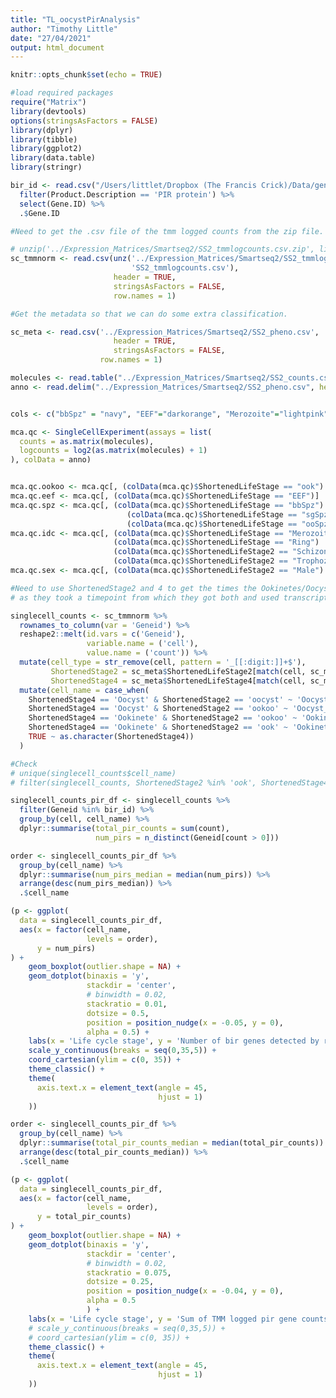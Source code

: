 ```yaml
---
title: "TL_oocystPirAnalysis"
author: "Timothy Little"
date: "27/04/2021"
output: html_document
---
```


```r
knitr::opts_chunk$set(echo = TRUE)

#load required packages
require("Matrix")
library(devtools)
options(stringsAsFactors = FALSE)
library(dplyr)
library(tibble)
library(ggplot2)
library(data.table)
library(stringr)
```

```r

bir_id <- read.csv("/Users/littlet/Dropbox (The Francis Crick)/Data/genelist_plasmoDB_pirsearch_pberghei.csv") %>% 
  filter(Product.Description == 'PIR protein') %>% 
  select(Gene.ID) %>% 
  .$Gene.ID
```

```r

#Need to get the .csv file of the tmm logged counts from the zip file.

# unzip('../Expression_Matrices/Smartseq2/SS2_tmmlogcounts.csv.zip', list = TRUE)$Name
sc_tmmnorm <- read.csv(unz('../Expression_Matrices/Smartseq2/SS2_tmmlogcounts.csv.zip',
                           'SS2_tmmlogcounts.csv'),
                       header = TRUE,
                       stringsAsFactors = FALSE,
                       row.names = 1)

#Get the metadata so that we can do some extra classification.

sc_meta <- read.csv('../Expression_Matrices/Smartseq2/SS2_pheno.csv',
                       header = TRUE,
                       stringsAsFactors = FALSE,
                    row.names = 1)
```

```r
molecules <- read.table("../Expression_Matrices/Smartseq2/SS2_counts.csv", header = TRUE, sep = ",", row.names=1, stringsAsFactors = TRUE)
anno <- read.delim("../Expression_Matrices/Smartseq2/SS2_pheno.csv", header = TRUE, sep = ",")


cols <- c("bbSpz" = "navy", "EEF"="darkorange", "Merozoite"="lightpink", "oocyst"="steelblue", "ook" = "turquoise4", "ooSpz" = "lightskyblue", "Ring"="hotpink", "sgSpz"= "royalblue", "Schizont" = "violetred", "Male"="purple", "Female"="purple4", "ookoo" = "mediumturquoise", "Trophozoite"="violet")

mca.qc <- SingleCellExperiment(assays = list(
  counts = as.matrix(molecules),
  logcounts = log2(as.matrix(molecules) + 1)
), colData = anno)


mca.qc.ookoo <- mca.qc[, (colData(mca.qc)$ShortenedLifeStage == "ook") | (colData(mca.qc)$ShortenedLifeStage == "ookoo") | (colData(mca.qc)$ShortenedLifeStage == "oocyst")]
mca.qc.eef <- mca.qc[, (colData(mca.qc)$ShortenedLifeStage == "EEF")]
mca.qc.spz <- mca.qc[, (colData(mca.qc)$ShortenedLifeStage == "bbSpz") | 
                          (colData(mca.qc)$ShortenedLifeStage == "sgSpz") |
                          (colData(mca.qc)$ShortenedLifeStage == "ooSpz")]
mca.qc.idc <- mca.qc[, (colData(mca.qc)$ShortenedLifeStage == "Merozoite") | 
                       (colData(mca.qc)$ShortenedLifeStage == "Ring") |
                       (colData(mca.qc)$ShortenedLifeStage2 == "Schizont") | 
                       (colData(mca.qc)$ShortenedLifeStage2 == "Trophozoite")]
mca.qc.sex <- mca.qc[, (colData(mca.qc)$ShortenedLifeStage2 == "Male") | (colData(mca.qc)$ShortenedLifeStage2 == "Female")]


```

```r

#Need to use ShortenedStage2 and 4 to get the times the Ookinetes/Oocysts were sampled, 
# as they took a timepoint from which they got both and used transcription to separate.

singlecell_counts <- sc_tmmnorm %>% 
  rownames_to_column(var = 'Geneid') %>% 
  reshape2::melt(id.vars = c('Geneid'),
                 variable.name = ('cell'),
                 value.name = ('count')) %>% 
  mutate(cell_type = str_remove(cell, pattern = '_[[:digit:]]+$'),
         ShortenedStage2 = sc_meta$ShortenedLifeStage2[match(cell, sc_meta$sample_id)],
         ShortenedStage4 = sc_meta$ShortenedLifeStage4[match(cell, sc_meta$sample_id)]) %>% 
  mutate(cell_name = case_when(
    ShortenedStage4 == 'Oocyst' & ShortenedStage2 == 'oocyst' ~ 'Oocyst_96h', 
    ShortenedStage4 == 'Oocyst' & ShortenedStage2 == 'ookoo' ~ 'Oocyst_48h',
    ShortenedStage4 == 'Ookinete' & ShortenedStage2 == 'ookoo' ~ 'Ookinete_48h',
    ShortenedStage4 == 'Ookinete' & ShortenedStage2 == 'ook' ~ 'Ookinete_18h_24h',
    TRUE ~ as.character(ShortenedStage4))
  )

#Check
# unique(singlecell_counts$cell_name)
# filter(singlecell_counts, ShortenedStage2 %in% 'ook', ShortenedStage4 %in% 'Ookinete')[1:5,]
```

```r
singlecell_counts_pir_df <- singlecell_counts %>% 
  filter(Geneid %in% bir_id) %>% 
  group_by(cell, cell_name) %>% 
  dplyr::summarise(total_pir_counts = sum(count),
                   num_pirs = n_distinct(Geneid[count > 0]))

order <- singlecell_counts_pir_df %>% 
  group_by(cell_name) %>% 
  dplyr::summarise(num_pirs_median = median(num_pirs)) %>% 
  arrange(desc(num_pirs_median)) %>% 
  .$cell_name

(p <- ggplot(
  data = singlecell_counts_pir_df, 
  aes(x = factor(cell_name, 
                 levels = order), 
      y = num_pirs)
) +
    geom_boxplot(outlier.shape = NA) +
    geom_dotplot(binaxis = 'y',
                 stackdir = 'center',
                 # binwidth = 0.02,
                 stackratio = 0.01,
                 dotsize = 0.5,
                 position = position_nudge(x = -0.05, y = 0),
                 alpha = 0.5) +
    labs(x = 'Life cycle stage', y = 'Number of bir genes detected by raw counts') +
    scale_y_continuous(breaks = seq(0,35,5)) +
    coord_cartesian(ylim = c(0, 35)) +
    theme_classic() +
    theme(
      axis.text.x = element_text(angle = 45,
                                 hjust = 1)
    ))
```

```r
order <- singlecell_counts_pir_df %>% 
  group_by(cell_name) %>% 
  dplyr::summarise(total_pir_counts_median = median(total_pir_counts)) %>% 
  arrange(desc(total_pir_counts_median)) %>% 
  .$cell_name

(p <- ggplot(
  data = singlecell_counts_pir_df, 
  aes(x = factor(cell_name, 
                 levels = order), 
      y = total_pir_counts)
) +
    geom_boxplot(outlier.shape = NA) +
    geom_dotplot(binaxis = 'y',
                 stackdir = 'center',
                 # binwidth = 0.02,
                 stackratio = 0.075,
                 dotsize = 0.25,
                 position = position_nudge(x = -0.04, y = 0),
                 alpha = 0.5
                 ) +
    labs(x = 'Life cycle stage', y = 'Sum of TMM logged pir gene counts') +
    # scale_y_continuous(breaks = seq(0,35,5)) +
    # coord_cartesian(ylim = c(0, 35)) +
    theme_classic() +
    theme(
      axis.text.x = element_text(angle = 45,
                                 hjust = 1)
    ))

```

